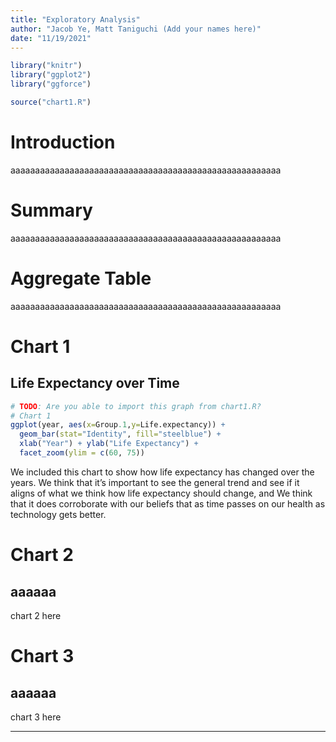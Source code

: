 ```yaml
---
title: "Exploratory Analysis"
author: "Jacob Ye, Matt Taniguchi (Add your names here)"
date: "11/19/2021"
---
```


```r
library("knitr")
library("ggplot2")
library("ggforce")

source("chart1.R")

```

# Introduction
aaaaaaaaaaaaaaaaaaaaaaaaaaaaaaaaaaaaaaaaaaaaaaaaaaaaaaa

# Summary
aaaaaaaaaaaaaaaaaaaaaaaaaaaaaaaaaaaaaaaaaaaaaaaaaaaaaaa

# Aggregate Table
aaaaaaaaaaaaaaaaaaaaaaaaaaaaaaaaaaaaaaaaaaaaaaaaaaaaaaa

# Chart 1
## Life Expectancy over Time

```r
# TODO: Are you able to import this graph from chart1.R?
# Chart 1
ggplot(year, aes(x=Group.1,y=Life.expectancy)) +
  geom_bar(stat="Identity", fill="steelblue") + 
  xlab("Year") + ylab("Life Expectancy") +
  facet_zoom(ylim = c(60, 75))
```

We included this chart to show how life expectancy has changed over the years.
We think that it's important to see the general trend and see if it
aligns of what we think how life expectancy should change, and We think that
it does corroborate with our beliefs that as time passes on our health as
technology gets better.

# Chart 2
## aaaaaa
chart 2 here

# Chart 3
## aaaaaa
chart 3 here

***
